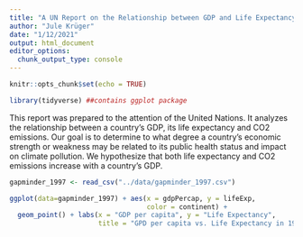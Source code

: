 ```yaml
---
title: "A UN Report on the Relationship between GDP and Life Expectancy"
author: "Jule Krüger"
date: "1/12/2021"
output: html_document
editor_options: 
  chunk_output_type: console
---
```


```r
knitr::opts_chunk$set(echo = TRUE)
```

```r
library(tidyverse) ##contains ggplot package
```

This report was prepared to the attention of the United Nations. It analyzes the relationship between a country's GDP, its life expectancy and CO2 emissions. Our goal is to determine to what degree a country’s economic strength or weakness may be related to its public health status and impact on climate pollution. We hypothesize that both life expectancy and CO2 emissions increase with a country's GDP.

```r
gapminder_1997 <- read_csv("../data/gapminder_1997.csv")
```

```r
ggplot(data=gapminder_1997) + aes(x = gdpPercap, y = lifeExp,
                                  color = continent) +
  geom_point() + labs(x = "GDP per capita", y = "Life Expectancy",
                      title = "GPD per capita vs. Life Expectancy in 1997")

```